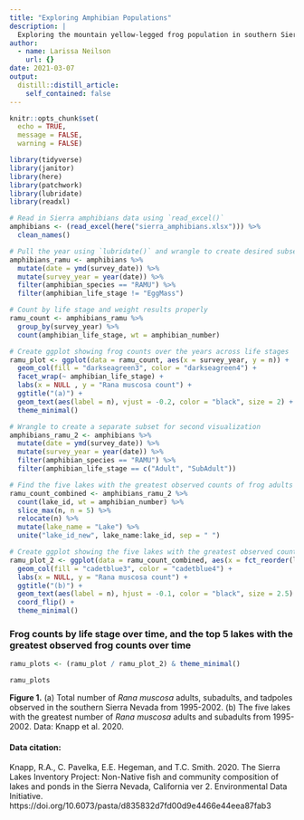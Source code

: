 ```yaml
---
title: "Exploring Amphibian Populations"
description: |
  Exploring the mountain yellow-legged frog population in southern Sierra Nevada
author:
  - name: Larissa Neilson
    url: {}
date: 2021-03-07
output:
  distill::distill_article:
    self_contained: false
---
```


```r
knitr::opts_chunk$set(
  echo = TRUE,
  message = FALSE,
  warning = FALSE)

library(tidyverse)
library(janitor)
library(here)
library(patchwork)
library(lubridate)
library(readxl)
```

```r
# Read in Sierra amphibians data using `read_excel()`
amphibians <- (read_excel(here("sierra_amphibians.xlsx"))) %>% 
  clean_names()
```

```r
# Pull the year using `lubridate()` and wrangle to create desired subset
amphibians_ramu <- amphibians %>% 
  mutate(date = ymd(survey_date)) %>% 
  mutate(survey_year = year(date)) %>%
  filter(amphibian_species == "RAMU") %>%
  filter(amphibian_life_stage != "EggMass")
```

```r
# Count by life stage and weight results properly
ramu_count <- amphibians_ramu %>% 
  group_by(survey_year) %>% 
  count(amphibian_life_stage, wt = amphibian_number)
```

```r
# Create ggplot showing frog counts over the years across life stages
ramu_plot <- ggplot(data = ramu_count, aes(x = survey_year, y = n)) +
  geom_col(fill = "darkseagreen3", color = "darkseagreen4") +
  facet_wrap(~ amphibian_life_stage) +
  labs(x = NULL , y = "Rana muscosa count") +
  ggtitle("(a)") +
  geom_text(aes(label = n), vjust = -0.2, color = "black", size = 2) +
  theme_minimal()
```

```r
# Wrangle to create a separate subset for second visualization
amphibians_ramu_2 <- amphibians %>% 
  mutate(date = ymd(survey_date)) %>% 
  mutate(survey_year = year(date)) %>%
  filter(amphibian_species == "RAMU") %>%
  filter(amphibian_life_stage == c("Adult", "SubAdult"))
```

```r
# Find the five lakes with the greatest observed counts of frog adults and subadults
ramu_count_combined <- amphibians_ramu_2 %>%
  count(lake_id, wt = amphibian_number) %>%
  slice_max(n, n = 5) %>% 
  relocate(n) %>% 
  mutate(lake_name = "Lake") %>% 
  unite("lake_id_new", lake_name:lake_id, sep = " ")
```


```r
# Create ggplot showing the five lakes with the greatest observed counts of frogs over the years
ramu_plot_2 <- ggplot(data = ramu_count_combined, aes(x = fct_reorder(lake_id_new, n), y = n)) +
  geom_col(fill = "cadetblue3", color = "cadetblue4") +
  labs(x = NULL, y = "Rana muscosa count") +
  ggtitle("(b)") +
  geom_text(aes(label = n), hjust = -0.1, color = "black", size = 2.5) +
  coord_flip() +
  theme_minimal()
```

### Frog counts by life stage over time, and the top 5 lakes with the greatest observed frog counts over time

```r
ramu_plots <- (ramu_plot / ramu_plot_2) & theme_minimal()

ramu_plots
```

**Figure 1.** (a) Total number of *Rana muscosa* adults, subadults, and tadpoles observed in the southern Sierra Nevada from 1995-2002. (b) The five lakes with the greatest number of *Rana muscosa* adults and subadults from 1995-2002. Data: Knapp et al. 2020. 

#### Data citation:

Knapp, R.A., C. Pavelka, E.E. Hegeman, and T.C. Smith. 2020. The Sierra Lakes Inventory Project: Non-Native fish and community composition of lakes and ponds in the Sierra Nevada, California ver 2. Environmental Data Initiative. https://doi.org/10.6073/pasta/d835832d7fd00d9e4466e44eea87fab3

